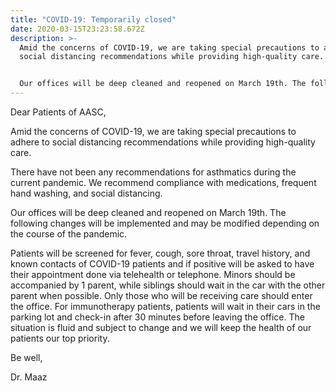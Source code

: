 ```yaml
---
title: "COVID-19: Temporarily closed"
date: 2020-03-15T23:23:58.672Z
description: >-
  Amid the concerns of COVID-19, we are taking special precautions to adhere to
  social distancing recommendations while providing high-quality care.


  Our offices will be deep cleaned and reopened on March 19th. The following changes will be implemented and may be modified depending on the course of the pandemic.
---
```

Dear Patients of AASC,

Amid the concerns of COVID-19, we are taking special precautions to adhere to social distancing recommendations while providing high-quality care.

There have not been any recommendations for asthmatics during the current pandemic. We recommend compliance with medications, frequent hand washing, and social distancing.

Our offices will be deep cleaned and reopened on March 19th. The following changes will be implemented and may be modified depending on the course of the pandemic.

Patients will be screened for fever, cough, sore throat, travel history, and known contacts of COVID-19 patients and if positive will be asked to have their appointment done via telehealth or telephone.
Minors should be accompanied by 1 parent, while siblings should wait in the car with the other parent when possible. Only those who will be receiving care should enter the office.
For immunotherapy patients, patients will wait in their cars in the parking lot and check-in after 30 minutes before leaving the office.
The situation is fluid and subject to change and we will keep the health of our patients our top priority.

Be well,

Dr. Maaz


